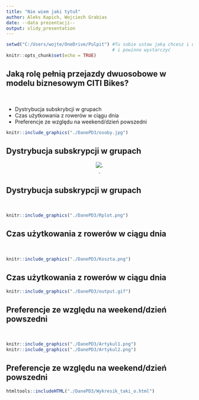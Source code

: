 ---
title: "Nie wiem jaki tytuł"
author: Aleks Kapich, Wojciech Grabias
date: --data prezentacji--
output: slidy_presentation
---


```{r message=FALSE, warning=FALSE, include=FALSE}
setwd("C:/Users/wojte/OneDrive/Pulpit") #Tu sobie ustaw jaką chcesz i dodaj do niej folder DanePD3
                                        # i powinno wystarczyć
knitr::opts_chunk$set(echo = TRUE)      
```


## Jaką rolę pełnią przejazdy dwuosobowe w modelu biznesowym CITI Bikes? {.bigger}
&nbsp;

- Dystrybucja subskrybcji w grupach
- Czas użytkowania z rowerów w ciągu dnia
- Preferencje ze względu na weekend/dzień powszedni

```{r echo=FALSE,fig.align="center",out.width = "400px"}
knitr::include_graphics("./DanePD3/osoby.jpg")
```


## Dystrybucja subskrypcji w grupach {.bigger}

<center>
![.](./DanePD3/Dane_sub.png)
</center>

## Dystrybucja subskrypcji w grupach {.bigger}
&nbsp;
&nbsp;
&nbsp;
```{r echo=FALSE,fig.align="center",out.width = "1000px",out.height = "800px"}
knitr::include_graphics("./DanePD3/Rplot.png")
```

## Czas użytkowania z rowerów w ciągu dnia {.bigger}
&nbsp;
&nbsp;
&nbsp;
```{r echo=FALSE,fig.align="center",out.width = "1310px",out.height = "527px"}
knitr::include_graphics("./DanePD3/Koszta.png")
```


## Czas użytkowania z rowerów w ciągu dnia {.bigger}

```{r echo=FALSE,fig.align="center",out.width = "800px",out.height = "600px"}
knitr::include_graphics("./DanePD3/output.gif")
```

## Preferencje ze względu na weekend/dzień powszedni {.bigger}
&nbsp;
&nbsp;
&nbsp;
&nbsp;
```{r echo=FALSE,out.width = "800px",out.height = "600px"}
knitr::include_graphics("./DanePD3/Artykul1.png")
knitr::include_graphics("./DanePD3/Artykul2.png")
```

## Preferencje ze względu na weekend/dzień powszedni

```{r Interaktywny, echo=FALSE}
htmltools::includeHTML("./DanePD3/Wykresik_taki_o.html")
```

